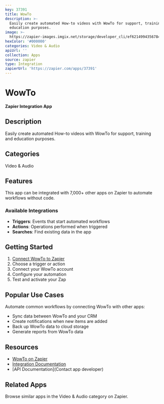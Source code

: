 ```yaml
---
key: 37391
title: WowTo
description: >-
  Easily create automated How-to videos with WowTo for support, training and
  education purposes.
image: >-
  https://zapier-images.imgix.net/storage/developer_cli/ef6214994356784911af9af20ea327c0.png?auto=format%2Ccompress&ixlib=python-3.0.0&q=50
hexColor: '#000000'
categories: Video & Audio
apiUrl: ''
collection: Apps
source: zapier
type: Integration
zapierUrl: 'https://zapier.com/apps/37391'
---
```

# WowTo

**Zapier Integration App**

## Description

Easily create automated How-to videos with WowTo for support, training and education purposes.

## Categories

Video & Audio

## Features

This app can be integrated with 7,000+ other apps on Zapier to automate workflows without code.

### Available Integrations

- **Triggers**: Events that start automated workflows
- **Actions**: Operations performed when triggered
- **Searches**: Find existing data in the app

## Getting Started

1. [Connect WowTo to Zapier](https://zapier.com/apps/37391)
2. Choose a trigger or action
3. Connect your WowTo account
4. Configure your automation
5. Test and activate your Zap

## Popular Use Cases

Automate common workflows by connecting WowTo with other apps:

- Sync data between WowTo and your CRM
- Create notifications when new items are added
- Back up WowTo data to cloud storage
- Generate reports from WowTo data

## Resources

- [WowTo on Zapier](https://zapier.com/apps/37391)
- [Integration Documentation](https://zapier.com/apps/37391/integrations)
- [API Documentation](Contact app developer)

## Related Apps

Browse similar apps in the Video & Audio category on Zapier.
